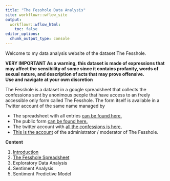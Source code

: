 ```yaml
---
title: "The Fesshole Data Analysis"
site: workflowr::wflow_site
output:
  workflowr::wflow_html:
    toc: false
editor_options:
  chunk_output_type: console
---
```


Welcome to my data analysis website of the dataset The Fesshole.

**VERY IMPORTANT** 
**As a warning, this dataset is made of expressions that may affect the sensibility of some
since it contains profanity, words of sexual nature, and description of acts that may prove offensive.  
Use and navigate at your own discretion**

The Fesshole is a dataset in a google spreadsheet that collects the confessions
sent by anonimous people that have access to an freely accessible only form called
The Fesshole.  The form itself is available in a Twitter account of the same name
managed by 

 * The spreadsheet with all entries [can be found here.](https://docs.google.com/spreadsheets/d/1wiUl3SiU6qlRU50WN1sKZ0ERXXj_7WVvF5QFxTMTAaY/edit#gid=1599891978)
 * The public form [can be found here.](https://docs.google.com/forms/d/e/1FAIpQLSc5XIfmezx_-fDnwpKC9QW_cC3MtrHTyVTOpPiWAIOlIu6RtA/viewformd)
 * The twitter account with [all the confessions is here.](https://twitter.com/fesshole)
 * [This is the account](https://twitter.com/robmanuel) of the administrator / moderator of The Fesshole.
 
 **Content**
 
 01. [Introduction](01_introduction.html)
 02. [The Fesshole Spreadsheet](02_spreadsheet.html) 
 03. Exploratory Data Analysis
 04. Sentiment Analysis
 05. Sentiment Predictive Model
 
 
